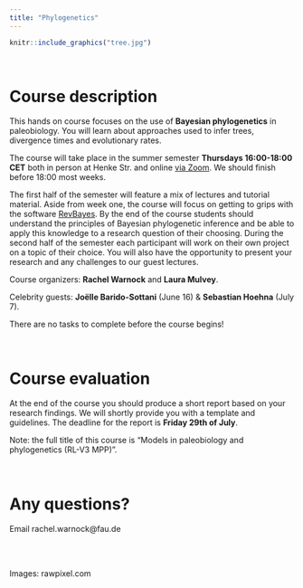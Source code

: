 ```yaml
---
title: "Phylogenetics"
---
```


```r
knitr::include_graphics("tree.jpg")
```

\

# Course description

This hands on course focuses on the use of **Bayesian phylogenetics** in paleobiology. 
You will learn about approaches used to infer trees, divergence times and evolutionary rates. 

The course will take place in the summer semester **Thursdays 16:00-18:00 CET** both in person at Henke Str. and online [via Zoom](https://fau.zoom.us/j/67756970533). We should finish before 18:00 most weeks.

The first half of the semester will feature a mix of lectures and tutorial material.
Aside from week one, the course will focus on getting to grips with the software [RevBayes](https://revbayes.github.io). By the end of the course students should understand the principles of Bayesian phylogenetic inference and be able to apply this knowledge to a research question of their choosing.
During the second half of the semester each participant will work on their own project on a topic of their choice. 
You will also have the opportunity to present your research and any challenges to our guest lectures. 

Course organizers: **Rachel Warnock** and **Laura Mulvey**.

Celebrity guests: **Joëlle Barido-Sottani** (June 16) & **Sebastian Hoehna** (July 7).

There are no tasks to complete before the course begins!

\

# Course evaluation

At the end of the course you should produce a short report based on your research findings. 
We will shortly provide you with a template and guidelines. 
The deadline for the report is **Friday 29th of July**.

Note: the full title of this course is "Models in paleobiology and phylogenetics (RL-V3 MPP)”.

\

# Any questions?

Email rachel.warnock@fau.de

\
\

Images: rawpixel.com

